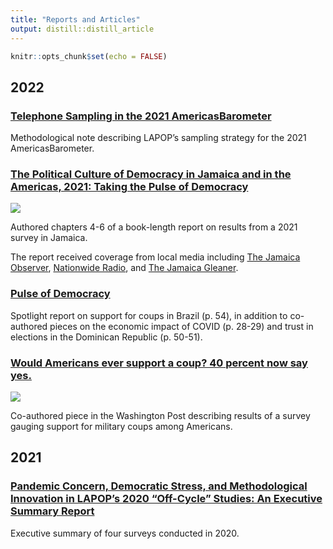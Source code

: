 ```yaml
---
title: "Reports and Articles"
output: distill::distill_article
---
```


```r
knitr::opts_chunk$set(echo = FALSE)
```

## 2022

### [Telephone Sampling in the 2021 AmericasBarometer](https://www.vanderbilt.edu/lapop/insights/IMN009en.pdf)

Methodological note describing LAPOP's sampling strategy for the 2021 AmericasBarometer.

### [The Political Culture of Democracy in Jamaica and in the Americas, 2021: Taking the Pulse of Democracy](https://www.vanderbilt.edu/lapop/jamaica/AB2021JAM-Country-Report-English-Final-220411.pdf)

![](_gallery/img/jam_obs.jpg)

Authored chapters 4-6 of a book-length report on results from a 2021 survey in Jamaica.

The report received coverage from local media including [The Jamaica Observer](https://www.jamaicaobserver.com/news/corruption-contradiction/), [Nationwide Radio](https://nationwideradiojm.com/59-of-jamaicans-believe-the-islands-elite-can-buy-elections/), and [The Jamaica Gleaner](https://jamaica-gleaner.com/article/commentary/20220614/editorial-dr-clarkes-ministerial-bull).  

### [Pulse of Democracy](https://www.vanderbilt.edu/lapop/ab2021/2021_LAPOP_AmericasBarometer_2021_Pulse_of_Democracy.pdf)

Spotlight report on support for coups in Brazil (p. 54), in addition to co-authored pieces on the economic impact of COVID (p. 28-29) and trust in elections in the Dominican Republic (p. 50-51). 

### [Would Americans ever support a coup? 40 percent now say yes.](https://www.washingtonpost.com/politics/2022/01/06/us-coup-republican-support/)

![](_gallery/img/imrs.jpg)

Co-authored piece in the Washington Post describing results of a survey gauging support for military coups among Americans.  


## 2021

### [Pandemic Concern, Democratic Stress, and Methodological Innovation in LAPOP’s 2020 “Off-Cycle” Studies: An Executive Summary Report](https://www.vanderbilt.edu/lapop/insights/IO947en.pdf)

Executive summary of four surveys conducted in 2020.  
